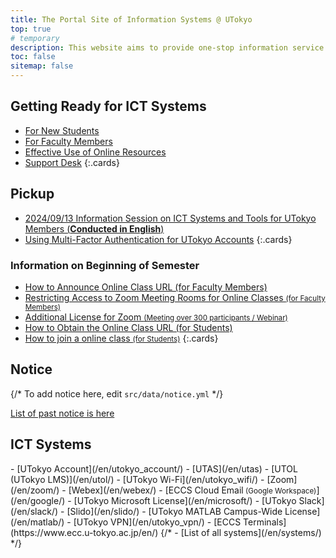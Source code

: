 ```yaml
---
title: The Portal Site of Information Systems @ UTokyo
top: true
# temporary
description: This website aims to provide one-stop information service about information systems in the University of Tokyo.
toc: false
sitemap: false
---
```



<Emergency />

## Getting Ready for ICT Systems

- [For New Students](/en/oc/)
- [For Faculty Members](/en/faculty_members/)
- [Effective Use of Online Resources](/en/online/)
- [Support Desk](/en/support/)
{:.cards}

## Pickup

- [2024/09/13 Information Session on ICT Systems and Tools for UTokyo Members (**Conducted in English**)](/en/events/2024-09-13)
- [Using Multi-Factor Authentication for UTokyo Accounts](/en/utokyo_account/mfa/)
{:.cards}

### Information on Beginning of Semester

- [How to Announce Online Class URL (for Faculty Members)](/en/faculty_members/url)
- [Restricting Access to Zoom Meeting Rooms for Online Classes <small>(for Faculty Members)</small>](/en/faculty_members/zoom_access_control)
- [Additional License for Zoom <small>(Meeting over 300 participants / Webinar)</small>](/en/zoom/license)
- [How to Obtain the Online Class URL (for Students)](/en/oc/url)
- [How to join a online class <small>(for Students)</small>](/en/oc/join)
{:.cards}

## Notice

{/* To add notice here, edit `src/data/notice.yml` */}

<Notice lang="en" strip />

[List of past notice is here](/en/notice/)

## ICT Systems

<div class="top__systems">
  - [UTokyo Account](/en/utokyo_account/)
  - [UTAS](/en/utas)
  - [UTOL (UTokyo LMS)](/en/utol/)
  - [UTokyo Wi-Fi](/en/utokyo_wifi/)
  - [Zoom](/en/zoom/)
  - [Webex](/en/webex/)
  - [ECCS Cloud Email<small> (Google Workspace)</small>](/en/google/)
  - [UTokyo Microsoft License](/en/microsoft/)
  - [UTokyo Slack](/en/slack/)
  - [Slido](/en/slido/)
  - [UTokyo MATLAB Campus-Wide License](/en/matlab/)
  - [UTokyo VPN](/en/utokyo_vpn/)
  - [ECCS Terminals](https://www.ecc.u-tokyo.ac.jp/en/)
  {/* - [List of all systems](/en/systems/) */}
</div>
